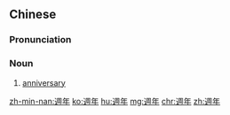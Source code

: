 {{also|周年}}
==Chinese==
{{zh-forms|s=周年}}

===Pronunciation===
{{zh-pron
|m=zhōunián
|c=zau1 nin4
|mn=chiu-nî
|cat=n
}}

===Noun===
{{zh-noun}}
# [[anniversary]]

[[zh-min-nan:週年]]
[[ko:週年]]
[[hu:週年]]
[[mg:週年]]
[[chr:週年]]
[[zh:週年]]